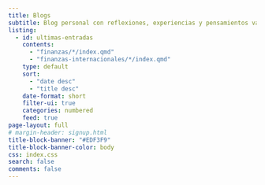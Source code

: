 ```yaml
---
title: Blogs
subtitle: Blog personal con reflexiones, experiencias y pensamientos variados.
listing:
  - id: ultimas-entradas
    contents: 
      - "finanzas/*/index.qmd"
      - "finanzas-internacionales/*/index.qmd"
    type: default
    sort: 
      - "date desc"
      - "title desc"
    date-format: short
    filter-ui: true
    categories: numbered
    feed: true
page-layout: full
# margin-header: signup.html
title-block-banner: "#EDF3F9"
title-block-banner-color: body
css: index.css
search: false
comments: false
---
```


